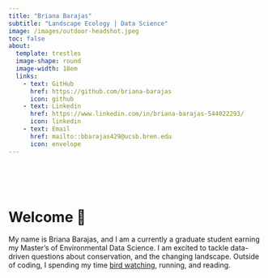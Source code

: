 ```yaml
---
title: "Briana Barajas"
subtitle: "Landscape Ecology | Data Science"
image: /images/outdoor-headshot.jpeg
toc: false
about:
  template: trestles
  image-shape: round
  image-width: 18em
  links: 
    - text: GitHub
      href: https://github.com/briana-barajas
      icon: github
    - text: Linkedin
      href: https://www.linkedin.com/in/briana-barajas-544022293/ 
      icon: linkedin
    - text: Email
      href: mailto::bbarajas429@ucsb.bren.edu
      icon: envelope
---
```


| 
| 
| 
| 

# Welcome 🐛 {.center-text-title}

<p class="center-text-about">

My name is Briana Barajas, and I am a currently a graduate student earning my Master's of Environmental Data Science. I am excited to tackle data-driven questions about conservation, and the changing landscape. Outside of coding, I spending my time [bird watching](https://briana-barajas.github.io/about.html#bird-watching), running, and reading.

</p>
